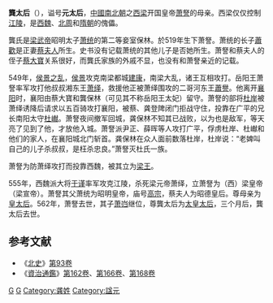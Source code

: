 '''龔太后'''（{{bd|||562年||catIdx=G}}），谥号'''元太后'''，[[中國|中國]][[南北朝|南北朝]]之[[后梁_(南朝)|西梁]]开国皇帝[[梁宣帝|萧詧]]的母亲。西梁仅仅控制[[江陵郡|江陵]]，是[[西魏|西魏]]、[[北周|北周]]和[[隋朝|隋朝]]的傀儡。

龔氏是[[梁武帝|梁武帝]]昭明太子[[萧统|萧统]]的第二等妾室保林。於519年生下萧詧。萧统的长子[[蕭歡|蕭歡]]是正妻[[蔡皇后|蔡夫人]]所生。史书没有记载萧统的其他儿子是否她所生。萧詧和蔡夫人的侄子[[蔡大寶|蔡大寶]]关系很好，而龔氏家族的外戚不显，也没有和萧詧亲近的记载。

549年，[[侯景之乱|侯景之乱]]，[[侯景|侯景]]攻克南梁都城[[南京市|建康]]，南梁大乱，诸王互相攻打。岳阳王萧詧率军攻打他叔叔湘东王[[梁元帝|萧绎]]，救援他正被萧绎围攻的二哥河东王[[蕭譽|蕭譽]]。他离开[[襄阳|襄阳]]时，襄阳由蔡大寶和龔保林（可见其不称岳阳王太妃）留守。萧詧的部将[[杜岸|杜岸]]被萧绎诱降后请求以五百骑攻打襄阳，被蔡、龚登陴闭门拒战守住，投靠在广平的兄长南阳太守[[杜𪩘|杜𪩘]]。萧詧夜间撤军回城，龚保林不知其已战败，以为也是敌军，等天亮了见到了他，才放他入城。萧詧派尹正、薛晖等人攻打广平，俘虏杜岸、杜𪩘和他们的家人，在襄阳城北门斩首。龚保林在众人面前数落杜岸，杜岸说：“老婢叫自己的儿子杀叔叔，是枉杀忠良。”萧詧灭杜氏一族。

萧詧为防萧绎攻打而投靠西魏，被其立为[[梁王|梁王]]。

555年，西魏派大将[[于谨|于谨]]率军攻克江陵，杀死梁元帝萧绎，立萧詧为（西）梁皇帝（梁宣帝）。萧詧其父萧统为昭明皇帝，庙号[[高宗|高宗]]，蔡夫人为昭德皇后。尊母亲为[[皇太后|皇太后]]。562年，萧詧去世，其子[[萧岿|萧岿]]继位，尊龔太后为[[太皇太后|太皇太后]]，三个月后，龔太后去世。

==参考文献==
*《[[北史|北史]]》[[s:北史/卷093|第93卷]]
*《[[資治通鑑|資治通鑑]]》[[s:資治通鑑/卷162|第162卷]]、[[s:資治通鑑/卷166|第166卷]]、[[s:資治通鑑/卷168|第168卷]]
{{南朝皇后}}
[[Category:南北朝皇太后|G]]
[[Category:南北朝太皇太后|G]]
[[Category:龚姓|Category:龚姓]]
[[Category:諡元|Category:諡元]]